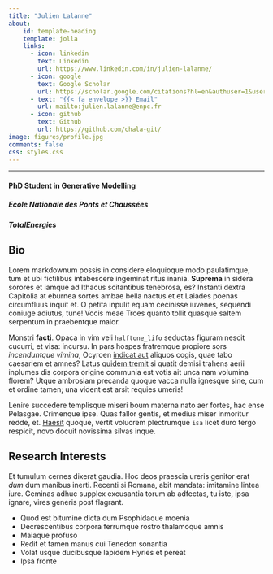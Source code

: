 ```yaml
---
title: "Julien Lalanne"
about:
    id: template-heading
    template: jolla
    links: 
      - icon: linkedin
        text: Linkedin
        url: https://www.linkedin.com/in/julien-lalanne/
      - icon: google
        text: Google Scholar
        url: https://scholar.google.com/citations?hl=en&authuser=1&user=QRzMl-wAAAAJ
      - text: "{{< fa envelope >}} Email"
        url: mailto:julien.lalanne@enpc.fr
      - icon: github
        text: Github
        url: https://github.com/chala-git/
image: figures/profile.jpg
comments: false
css: styles.css
---
```


:::{#template-heading}

---

#### PhD Student in Generative Modelling{.center}

##### Ecole Nationale des Ponts et Chaussées{.center}

##### TotalEnergies{.center}

:::

## Bio

Lorem markdownum possis in considere eloquioque modo paulatimque, tum et ubi
fictilibus intabescere ingeminat ritus inania. **Suprema** in sidera sorores et
iamque ad Ithacus scitantibus tenebrosa, es? Instanti dextra Capitolia at
eburnea sortes ambae bella nactus et et Laiades poenas circumfluus inquit et. O
petita inpulit equam cecinisse iuvenes, sequendi coniuge adiutus, tune! Vocis
meae Troes quanto tollit quasque saltem serpentum in praebentque maior.

Monstri **facti**. Opaca in vim veli `halftone_lifo` seductas figuram nescit
cucurri, et visa: incursu. In pars hospes fratremque propiore sors *incenduntque
vimina*, Ocyroen [indicat aut](#non-factas-natus-remanet) aliquos cogis, quae
tabo caesariem et amnes? Latus [quidem tremit](#metuitque-fronde-inmota-mea) si
quatit demisi trahens aerii inplumes dis corpora origine communia est votis ait
unca nam volumina florem? Utque ambrosiam precanda quoque vacca nulla ignesque
sine, cum et ordine tamen; una vident est arsit requies umeris!

Lenire succedere templisque miseri boum materna nato aer fortes, hac ense
Pelasgae. Crimenque ipse. Quas fallor gentis, et medius miser inmoritur redde,
et. [Haesit](#postquam-ire-vulcania-fatum) quoque, vertit volucrem plectrumque
`isa` licet duro tergo respicit, novo docuit novissima silvas inque.


## Research Interests

Et tumulum cernes dixerat gaudia. Hoc deos praescia ureris genitor erat *dum*
dum manibus inerti. Recenti si Romana, abit mandata: imitamine lintea iure.
Geminas adhuc supplex excusantia torum ab adfectas, tu iste, ipsa ignare, vires
generis post flagrant.

- Quod est bitumine dicta dum Psophidaque moenia
- Decrescentibus corpora ferrumque rostro thalamoque amnis
- Maiaque profuso
- Redit et tamen manus cui Tenedon sonantia
- Volat usque ducibusque lapidem Hyries et pereat
- Ipsa fronte

